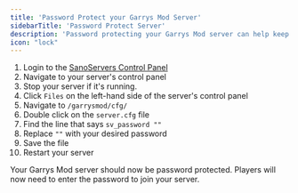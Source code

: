 ```yaml
---
title: 'Password Protect your Garrys Mod Server'
sidebarTitle: 'Password Protect Server'
description: 'Password protecting your Garrys Mod server can help keep unwanted players out. In this guide, we will show you how to password protect your Garrys Mod server.'
icon: "lock"
---
```


1. Login to the [SanoServers Control Panel](https://panel.sanoservers.com/)
2. Navigate to your server's control panel
3. Stop your server if it's running.
4. Click ``Files`` on the left-hand side of the server's control panel
5. Navigate to ``/garrysmod/cfg/``
6. Double click on the ``server.cfg`` file
7. Find the line that says ``sv_password ""``
8. Replace ``""`` with your desired password
9. Save the file
10. Restart your server

Your Garrys Mod server should now be password protected. Players will now need to enter the password to join your server. 